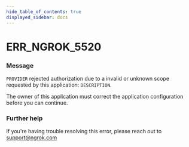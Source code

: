 ```yaml
---
hide_table_of_contents: true
displayed_sidebar: docs
---
```



# ERR_NGROK_5520

### Message

`PROVIDER` rejected authorization due to a invalid or unknown scope requested by this application: `DESCRIPTION`.

The owner of this application must correct the application configuration before you can continue.

<ErrorDetails error="err_ngrok_5520" />

### Further help

If you're having trouble resolving this error, please reach out to [support@ngrok.com](mailto:support@ngrok.com?subject=Help%20with%20ERR_NGROK_5520)
